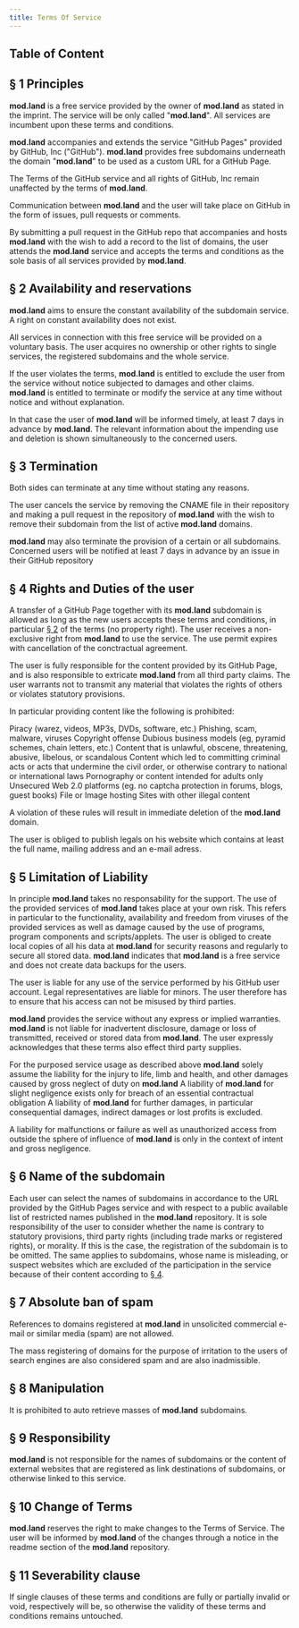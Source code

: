 ```yaml
---
title: Terms Of Service
---
```


## Table of Content

## § 1 Principles

**mod.land** is a free service provided by the owner of **mod.land** as stated in the imprint. The service will be only called
"**mod.land**". All services are incumbent upon these terms and conditions.

**mod.land** accompanies and extends the service "GitHub Pages" provided by GitHub, Inc ("GitHub"). **mod.land** provides free
subdomains underneath the domain "**mod.land**" to be used as a custom URL for a GitHub Page.

The Terms of the GitHub service and all rights of GitHub, Inc remain unaffected by the terms of **mod.land**.

Communication between **mod.land** and the user will take place on GitHub in the form of issues, pull requests or comments.

By submitting a pull request in the GitHub repo that accompanies and hosts **mod.land** with the wish to add a record to
the list of domains, the user attends the **mod.land** service and accepts the terms and conditions as the sole basis
of all services provided by **mod.land**.

## § 2 Availability and reservations

**mod.land** aims to ensure the constant availability of the subdomain service. A right on constant availability does not exist.

All services in connection with this free service will be provided on a voluntary basis. The user acquires no ownership
or other rights to single services, the registered subdomains and the whole service.

If the user violates the terms, **mod.land** is entitled to exclude the user from the service without notice subjected to damages
and other claims. **mod.land** is entitled to terminate or modify the service at any time without notice and without explanation.

In that case the user of **mod.land** will be informed timely, at least 7 days in advance by **mod.land**. The relevant information
about the impending use and deletion is shown simultaneously to the concerned users.

## § 3 Termination

Both sides can terminate at any time without stating any reasons.

The user cancels the service by removing the CNAME file in their repository and making a pull request in the repository
of **mod.land** with the wish to remove their subdomain from the list of active **mod.land** domains.

**mod.land** may also terminate the provision of a certain or all subdomains. Concerned users will be notified at least
7 days in advance by an issue in their GitHub repository

## § 4 Rights and Duties of the user

A transfer of a GitHub Page together with its **mod.land** subdomain is allowed as long as the new users accepts these terms
and conditions, in particular [§ 2][2] of the terms (no property right). The user receives a non-exclusive right from
**mod.land** to use the service. The use permit expires with cancellation of the conctractual agreement.

The user is fully responsible for the content provided by its GitHub Page, and is also responsible to extricate **mod.land**
from all third party claims. The user warrants not to transmit any material that violates the rights of others or
violates statutory provisions.

In particular providing content like the following is prohibited:

Piracy (warez, videos, MP3s, DVDs, software, etc.)
Phishing, scam, malware, viruses
Copyright offense
Dubious business models (eg, pyramid schemes, chain letters, etc.)
Content that is unlawful, obscene, threatening, abusive, libelous, or scandalous
Content which led to committing criminal acts or acts that undermine the civil order, or otherwise contrary to national
or international laws
Pornography or content intended for adults only
Unsecured Web 2.0 platforms (eg. no captcha protection in forums, blogs, guest books)
File or Image hosting
Sites with other illegal content

A violation of these rules will result in immediate deletion of the **mod.land** domain.

The user is obliged to publish legals on his website which contains at least the full name, mailing address and an e-mail
adress.

## § 5 Limitation of Liability

In principle **mod.land** takes no responsability for the support. The use of the provided services of **mod.land** takes place
at your own risk. This refers in particular to the functionality, availability and freedom from viruses of the
provided services as well as damage caused by the use of programs, program components and scripts/applets. The
user is obliged to create local copies of all his data at **mod.land** for security reasons and regularly to secure
all stored data. **mod.land** indicates that **mod.land** is a free service and does not create data backups for the users.

The user is liable for any use of the service performed by his GitHub user account. Legal representatives are liable
for minors. The user therefore has to ensure that his access can not be misused by third parties.

**mod.land** provides the service without any express or implied warranties. **mod.land** is not liable for inadvertent disclosure,
damage or loss of transmitted, received or stored data from **mod.land**. The user expressly acknowledges that these
terms also effect third party supplies.

For the purposed service usage as described above **mod.land** solely assume the liability for the injury to life, limb
and health, and other damages caused by gross neglect of duty on **mod.land**
A liability of **mod.land** for slight negligence exists only for breach of an essential contractual obligation
A liability of **mod.land** for further damages, in particular consequential damages, indirect damages or lost profits
is excluded.

A liability for malfunctions or failure as well as unauthorized access from outside the sphere of influence of **mod.land**
is only in the context of intent and gross negligence.

## § 6 Name of the subdomain

Each user can select the names of subdomains in accordance to the URL provided by the GitHub Pages service and with respect
to a public available list of restricted names published in the **mod.land** repository. It is sole responsibility of the
user to consider whether the name is contrary to statutory provisions, third party rights (including trade marks
or registered rights), or morality. If this is the case, the registration of the subdomain is to be omitted. The
same applies to subdomains, whose name is misleading, or suspect websites which are excluded of the participation
in the service because of their content according to [§ 4][4].

## § 7 Absolute ban of spam

References to domains registered at **mod.land** in unsolicited commercial e-mail or similar media (spam) are not allowed.

The mass registering of domains for the purpose of irritation to the users of search engines are also considered
spam and are also inadmissible.

## § 8 Manipulation

It is prohibited to auto retrieve masses of **mod.land** subdomains.

## § 9 Responsibility

**mod.land** is not responsible for the names of subdomains or the content of external websites that are registered as link
destinations of subdomains, or otherwise linked to this service.

## § 10 Change of Terms

**mod.land** reserves the right to make changes to the Terms of Service. The user will be informed by **mod.land** of the changes
through a notice in the readme section of the **mod.land** repository.

## § 11 Severability clause

If single clauses of these terms and conditions are fully or partially invalid or void, respectively will be, so otherwise
the validity of these terms and conditions remains untouched.

[1]: #§-1-principles
[2]: #§-2-availability-and-reservations
[3]: #§-3-termination
[4]: #§-4-rights-and-duties-of-the-user
[5]: #§-5-limitation-of-liability
[6]: #§-6-name-of-the-subdomain
[7]: #§-7-absolute-ban-of-spam
[8]: #§-8-manipulation
[9]: #§-9-responsibility
[10]: #§-10-change-of-terms
[11]: #§-11-severability-clause
